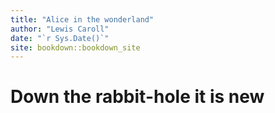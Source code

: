 ```yaml
--- 
title: "Alice in the wonderland"
author: "Lewis Caroll"
date: "`r Sys.Date()`"
site: bookdown::bookdown_site
---
```


# Down the rabbit-hole it is new 

